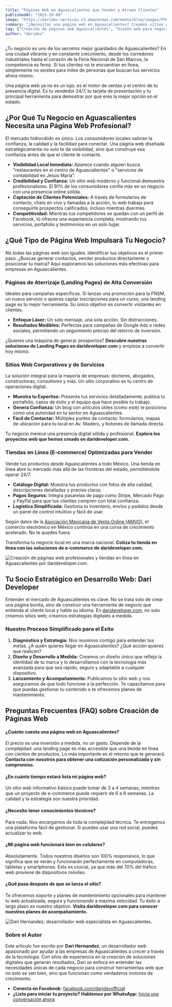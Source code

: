 ```yaml
---
title: "Páginas Web en Aguascalientes que Venden y Atraen Clientes"
publishedAt: "2025-10-08"
image: "https://daridev-services.s3.amazonaws.com/media/blog/images/P%C3%A1ginas_Web_en_Aguascalientes.445Z.png"
summary: "¿Necesitas una página web en Aguascalientes? Creamos sitios web y tiendas en línea que atraen clientes, aumentan tus ventas y posicionan tu marca. ¡Cotiza tu proyecto hoy!"
tag: ["Creación de páginas web Aguascalientes", "Diseño web para negocios en Aguascalientes", "Cuánto cuesta una página web en Aguascalientes", "Crear tienda en línea en Aguascalientes", "Desarrollador web profesional"]
author: "daridev"
---
```


¿Tu negocio es uno de los secretos mejor guardados de Aguascalientes? En una ciudad vibrante y en constante crecimiento, desde los corredores industriales hasta el corazón de la Feria Nacional de San Marcos, la competencia es feroz. Si tus clientes no te encuentran en línea, simplemente no existes para miles de personas que buscan tus servicios ahora mismo.

Una página web ya no es un lujo; es el motor de ventas y el centro de tu presencia digital. Es tu vendedor 24/7, tu tarjeta de presentación y tu principal herramienta para demostrar por qué eres la mejor opción en el estado.

## ¿Por Qué Tu Negocio en Aguascalientes Necesita una Página Web Profesional?

El mercado hidrocálido es único. Los consumidores locales valoran la confianza, la calidad y la facilidad para conectar. Una página web diseñada estratégicamente no solo te da visibilidad, sino que construye esa confianza antes de que el cliente te contacte.

  * **Visibilidad Local Inmediata:** Aparece cuando alguien busca "restaurantes en el centro de Aguascalientes" o "servicios de contabilidad en Jesús María".
  * **Credibilidad y Confianza:** Un sitio web moderno y funcional demuestra profesionalismo. El 91% de los consumidores confía más en un negocio con una presencia online sólida.
  * **Captación de Clientes Potenciales:** A través de formularios de contacto, chats en vivo y llamadas a la acción, tu web trabaja para conseguirte prospectos calificados, incluso mientras duermes.
  * **Competitividad:** Mientras tus competidores se quedan con un perfil de Facebook, tú ofreces una experiencia completa, mostrando tus servicios, portafolio y testimonios en un solo lugar.

## ¿Qué Tipo de Página Web Impulsará Tu Negocio?

No todas las páginas web son iguales. Identificar tus objetivos es el primer paso. ¿Buscas generar contactos, vender productos directamente o posicionar tu marca? Aquí exploramos las soluciones más efectivas para empresas en Aguascalientes.

### Páginas de Aterrizaje (Landing Pages) de Alta Conversión

Ideales para campañas específicas. Si lanzas una promoción para la FNSM, un nuevo servicio o quieres captar inscripciones para un curso, una landing page es tu mejor herramienta. Su único objetivo es convertir visitantes en clientes.

  * **Enfoque Láser:** Un solo mensaje, una sola acción. Sin distracciones.
  * **Resultados Medibles:** Perfectas para campañas de Google Ads o redes sociales, permitiendo un seguimiento preciso del retorno de inversión.

¿Quieres una máquina de generar prospectos? **Descubre nuestras soluciones de Landing Pages en darideveloper.com** y empieza a convertir hoy mismo.

### Sitios Web Corporativos y de Servicios

La solución integral para la mayoría de empresas: doctores, abogados, constructoras, consultores y más. Un sitio corporativo es tu centro de operaciones digital.

  * **Muestra tu Expertise:** Presenta tus servicios detalladamente, publica tu portafolio, casos de éxito y el equipo que hace posible tu trabajo.
  * **Genera Confianza:** Un blog con artículos útiles (como este) te posiciona como una autoridad en tu sector en Aguascalientes.
  * **Fácil de Contactar:** Múltiples puntos de contacto: formularios, mapas de ubicación para tu local en Av. Madero, y botones de llamada directa.

Tu negocio merece una presencia digital sólida y profesional. **Explora los proyectos web que hemos creado en darideveloper.com.**

### Tiendas en Línea (E-commerce) Optimizadas para Vender

Vende tus productos desde Aguascalientes a todo México. Una tienda en línea abre tu mercado más allá de las fronteras del estado, permitiéndote operar 24/7.

  * **Catálogo Digital:** Muestra tus productos con fotos de alta calidad, descripciones detalladas y precios claros.
  * **Pagos Seguros:** Integra pasarelas de pago como Stripe, Mercado Pago y PayPal para que tus clientes compren con total confianza.
  * **Logística Simplificada:** Gestiona tu inventario, envíos y pedidos desde un panel de control intuitivo y fácil de usar.

Según datos de la [Asociación Mexicana de Venta Online (AMVO)](https://www.amvo.org.mx/), el comercio electrónico en México continúa en una curva de crecimiento acelerado. No te quedes fuera.

Transforma tu negocio local en una marca nacional. **Cotiza tu tienda en línea con las soluciones de e-commerce de darideveloper.com.**



![Creación de páginas web profesionales y tiendas en línea en Aguascalientes por darideveloper.com.](https://ik.imagekit.io/14vwzifhw/dari/pagina%20web%20/image.png?updatedAt=1759885230293 "Creación de páginas web profesionales y tiendas en línea en Aguascalientes por darideveloper.com.")


## Tu Socio Estratégico en Desarrollo Web: Dari Developer

Entender el mercado de Aguascalientes es clave. No se trata solo de crear una página bonita, sino de construir una herramienta de negocio que entienda al cliente local y hable su idioma. En [darideveloper.com](https://darideveloper.com/), no solo creamos sitios web; creamos estrategias digitales a medida.

### Nuestro Proceso Simplificado para el Éxito

1.  **Diagnóstico y Estrategia:** Nos reunimos contigo para entender tus metas. ¿A quién quieres llegar en Aguascalientes? ¿Qué acción quieres que realicen?
2.  **Diseño y Desarrollo a Medida:** Creamos un diseño único que refleja la identidad de tu marca y lo desarrollamos con la tecnología más avanzada para que sea rápido, seguro y adaptable a cualquier dispositivo.
3.  **Lanzamiento y Acompañamiento:** Publicamos tu sitio web y nos aseguramos de que todo funcione a la perfección. Te capacitamos para que puedas gestionar tu contenido o te ofrecemos planes de mantenimiento.

## Preguntas Frecuentes (FAQ) sobre Creación de Páginas Web

#### ¿Cuánto cuesta una página web en Aguascalientes?

El precio es una inversión a medida, no un gasto. Depende de la complejidad: una landing page es más accesible que una tienda en línea con cientos de productos. Lo más importante es el retorno que te generará. **Contacta con nosotros para obtener una cotización personalizada y sin compromiso.**

#### ¿En cuánto tiempo estará lista mi página web?

Un sitio web informativo básico puede tomar de 3 a 4 semanas, mientras que un proyecto de e-commerce puede requerir de 6 a 8 semanas. La calidad y la estrategia son nuestra prioridad.

#### ¿Necesito tener conocimientos técnicos?

Para nada. Nos encargamos de toda la complejidad técnica. Te entregamos una plataforma fácil de gestionar. Si puedes usar una red social, puedes actualizar tu web.

#### ¿Mi página web funcionará bien en celulares?

Absolutamente. Todos nuestros diseños son 100% responsivos, lo que significa que se verán y funcionarán perfectamente en computadoras, tabletas y smartphones. Esto es crucial, ya que más del 70% del tráfico web proviene de dispositivos móviles.

#### ¿Qué pasa después de que se lanza el sitio?

Te ofrecemos soporte y planes de mantenimiento opcionales para mantener tu web actualizada, segura y funcionando a máxima velocidad. Tu éxito a largo plazo es nuestro objetivo. **Visita darideveloper.com para conocer nuestros planes de acompañamiento.**



![Dari Hernandez, desarrollador web especialista en Aguascalientes.](https://ik.imagekit.io/14vwzifhw/dari/pagina%20web%20/image(1).png?updatedAt=1759885229980 "Dari Hernandez, desarrollador web especialista en Aguascalientes.")

### Sobre el Autor

Este artículo fue escrito por **Dari Hernandez**, un desarrollador web apasionado por ayudar a las empresas de Aguascalientes a crecer a través de la tecnología. Con años de experiencia en la creación de soluciones digitales que generan resultados, Dari se enfoca en entender las necesidades únicas de cada negocio para construir herramientas web que no solo se ven bien, sino que funcionan como verdaderos motores de crecimiento.

  * **Conecta en Facebook:** [facebook.com/daridevofficial](https://www.facebook.com/daridevofficial)
  * **¿Listo para iniciar tu proyecto? Hablemos por WhatsApp:** [Inicia una conversación ahora](https://api.whatsapp.com/send?phone=5214493402622)